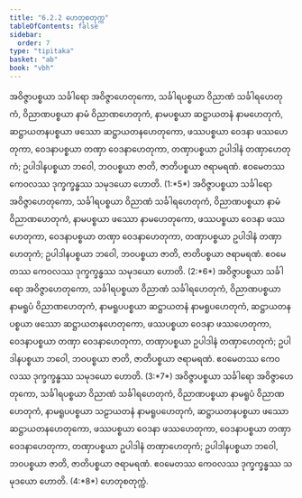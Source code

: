 ```yaml
---
title: "6.2.2 ဟေတုစတုက္က"
tableOfContents: false
sidebar:
  order: 7
type: "tipitaka"
basket: "ab"
book: "vbh"
---
```



<DynamicBreadcrumb />

<Division number="244" book="vbh">

<Paragraph number="972" book="vbh">
အဝိဇ္ဇာပစ္စယာ သင်္ခါရော အဝိဇ္ဇာဟေတုကော, သင်္ခါရပစ္စယာ ဝိညာဏံ သင်္ခါရဟေတုကံ, ဝိညာဏပစ္စယာ နာမံ ဝိညာဏဟေတုကံ, နာမပစ္စယာ ဆဋ္ဌာယတနံ နာမဟေတုကံ, ဆဋ္ဌာယတနပစ္စယာ ဖဿော ဆဋ္ဌာယတနဟေတုကော, ဖဿပစ္စယာ ဝေဒနာ ဖဿဟေတုကာ, ဝေဒနာပစ္စယာ တဏှာ ဝေဒနာဟေတုကာ, တဏှာပစ္စယာ ဥပါဒါနံ တဏှာဟေတုကံ; ဥပါဒါနပစ္စယာ ဘဝေါ, ဘဝပစ္စယာ ဇာတိ, ဇာတိပစ္စယာ ဇရာမရဏံ. ဧဝမေတဿ ကေဝလဿ ဒုက္ခက္ခန္ဓဿ သမုဒယော ဟောတိ. (1:*5*)
</Paragraph>

<Paragraph number="973" book="vbh">
အဝိဇ္ဇာပစ္စယာ သင်္ခါရော အဝိဇ္ဇာဟေတုကော, သင်္ခါရပစ္စယာ ဝိညာဏံ သင်္ခါရဟေတုကံ, ဝိညာဏပစ္စယာ နာမံ ဝိညာဏဟေတုကံ, နာမပစ္စယာ ဖဿော နာမဟေတုကော, ဖဿပစ္စယာ ဝေဒနာ ဖဿဟေတုကာ, ဝေဒနာပစ္စယာ တဏှာ ဝေဒနာဟေတုကာ, တဏှာပစ္စယာ ဥပါဒါနံ တဏှာဟေတုကံ; ဥပါဒါနပစ္စယာ ဘဝေါ, ဘဝပစ္စယာ ဇာတိ, ဇာတိပစ္စယာ ဇရာမရဏံ. ဧဝမေတဿ ကေဝလဿ ဒုက္ခက္ခန္ဓဿ သမုဒယော ဟောတိ. (2:*6*)
</Paragraph>

<Paragraph number="974" book="vbh">
အဝိဇ္ဇာပစ္စယာ သင်္ခါရော အဝိဇ္ဇာဟေတုကော, သင်္ခါရပစ္စယာ ဝိညာဏံ သင်္ခါရဟေတုကံ, ဝိညာဏပစ္စယာ နာမရူပံ ဝိညာဏဟေတုကံ, နာမရူပပစ္စယာ ဆဋ္ဌာယတနံ နာမရူပဟေတုကံ, ဆဋ္ဌာယတနပစ္စယာ ဖဿော ဆဋ္ဌာယတနဟေတုကော, ဖဿပစ္စယာ ဝေဒနာ ဖဿဟေတုကာ, ဝေဒနာပစ္စယာ တဏှာ ဝေဒနာဟေတုကာ, တဏှာပစ္စယာ ဥပါဒါနံ တဏှာဟေတုကံ; ဥပါဒါနပစ္စယာ ဘဝေါ, ဘဝပစ္စယာ ဇာတိ, ဇာတိပစ္စယာ ဇရာမရဏံ. ဧဝမေတဿ ကေဝလဿ ဒုက္ခက္ခန္ဓဿ သမုဒယော ဟောတိ. (3:*7*)
</Paragraph>

<Paragraph number="975" book="vbh">
အဝိဇ္ဇာပစ္စယာ သင်္ခါရော အဝိဇ္ဇာဟေတုကော, သင်္ခါရပစ္စယာ ဝိညာဏံ သင်္ခါရဟေတုကံ, ဝိညာဏပစ္စယာ နာမရူပံ ဝိညာဏဟေတုကံ, နာမရူပပစ္စယာ သဠာယတနံ နာမရူပဟေတုကံ, ဆဋ္ဌာယတနပစ္စယာ ဖဿော ဆဋ္ဌာယတနဟေတုကော, ဖဿပစ္စယာ ဝေဒနာ ဖဿဟေတုကာ, ဝေဒနာပစ္စယာ တဏှာ ဝေဒနာဟေတုကာ, တဏှာပစ္စယာ ဥပါဒါနံ တဏှာဟေတုကံ; ဥပါဒါနပစ္စယာ ဘဝေါ, ဘဝပစ္စယာ ဇာတိ, ဇာတိပစ္စယာ ဇရာမရဏံ. ဧဝမေတဿ ကေဝလဿ ဒုက္ခက္ခန္ဓဿ သမုဒယော ဟောတိ. (4:*8*)

</Paragraph>
</Division>

<Paragraph number="976" type="center" book="vbh">
ဟေတုစတုက္ကံ.
</Paragraph>